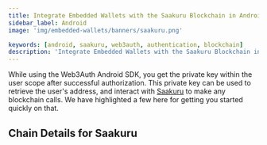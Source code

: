 ```yaml
---
title: Integrate Embedded Wallets with the Saakuru Blockchain in Android
sidebar_label: Android
image: 'img/embedded-wallets/banners/saakuru.png'

keywords: [android, saakuru, web3auth, authentication, blockchain]
description: 'Integrate Embedded Wallets with the Saakuru Blockchain in Android | Embedded Wallets'
---
```



While using the Web3Auth Android SDK, you get the private key within the user scope after successful authorization. This private key can be used to retrieve the user's address, and interact with [Saakuru](https://ethereum.org/) to make any blockchain calls. We have highlighted a few here for getting you started quickly on that.

## Chain Details for Saakuru

<ChainDetailsSaakuru />

<EVMInteraction />
